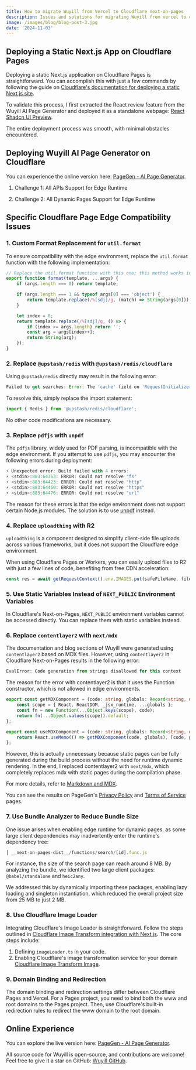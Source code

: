 ```yaml
---
title: How to migrate Wuyill from Vercel to Cloudflare next-on-pages
description: Issues and solutions for migrating Wuyill from vercel to cloudflare next-on-pages
image: /images/blog/blog-post-3.jpg
date: '2024-11-03'
---
```


## Deploying a Static Next.js App on Cloudflare Pages

Deploying a static Next.js application on Cloudflare Pages is straightforward. You can accomplish this with just a few commands by following the guide on [Cloudflare's documentation for deploying a static Next.js site](https://developers.cloudflare.com/pages/framework-guides/nextjs/deploy-a-static-nextjs-site/).

To validate this process, I first extracted the React review feature from the Wuyill AI Page Generator and deployed it as a standalone webpage: [React Shadcn UI Preview](https://reactshadcn.com/).

The entire deployment process was smooth, with minimal obstacles encountered.

## Deploying Wuyill AI Page Generator on Cloudflare

You can experience the online version here: [PageGen - AI Page Generator](https://pagegen.ai/).

1. Challenge 1: All APIs Support for Edge Runtime

2. Challenge 2: All Dynamic Pages Support for Edge Runtime

## Specific Cloudflare Page Edge Compatibility Issues

### 1. Custom Format Replacement for `util.format`

To ensure compatibility with the edge environment, replace the `util.format` function with the following implementation:

```ts
// Replace the util.format function with this one; this method works in the edge environment
export function format(template, ...args) {
    if (args.length === 0) return template;

    if (args.length === 1 && typeof args[0] === 'object') {
        return template.replace(/%[sdj]/g, (match) => String(args[0]));
    }

    let index = 0;
    return template.replace(/%[sdj]/g, () => {
        if (index >= args.length) return '';
        const arg = args[index++];
        return String(arg);
    });
}
```

### 2. Replace `@upstash/redis` with `@upstash/redis/cloudflare`

Using `@upstash/redis` directly may result in the following error:

```ts
Failed to get searches: Error: The 'cache' field on 'RequestInitializerDict' is not implemented
```

To resolve this, simply replace the import statement:

```ts
import { Redis } from '@upstash/redis/cloudflare';
```

No other code modifications are necessary.

### 3. Replace `pdfjs` with `unpdf`

The `pdfjs` library, widely used for PDF parsing, is incompatible with the edge environment. If you attempt to use `pdfjs`, you may encounter the following errors during deployment:

```ts
⚡️ Unexpected error: Build failed with 4 errors:
⚡️ <stdin>:883:64363: ERROR: Could not resolve "fs"
⚡️ <stdin>:883:64423: ERROR: Could not resolve "http"
⚡️ <stdin>:883:64450: ERROR: Could not resolve "https"
⚡️ <stdin>:883:64476: ERROR: Could not resolve "url"
```

The reason for these errors is that the edge environment does not support certain Node.js modules. The solution is to use [unpdf](https://github.com/unjs/unpdf) instead.

### 4. Replace `uploadthing` with R2

`uploadthing` is a component designed to simplify client-side file uploads across various frameworks, but it does not support the Cloudflare edge environment.

When using Cloudflare Pages or Workers, you can easily upload files to R2 with just a few lines of code, benefiting from free CDN acceleration:

```ts
const res = await getRequestContext().env.IMAGES.put(safeFileName, file);
```

### 5. Use Static Variables Instead of `NEXT_PUBLIC` Environment Variables

In Cloudflare's Next-on-Pages, `NEXT_PUBLIC` environment variables cannot be accessed directly. You can replace them with static variables instead.

### 6. Replace `contentlayer2` with `next/mdx`

The documentation and blog sections of Wuyill were generated using `contentlayer2` based on MDX files. However, using `contentlayer2` in Cloudflare Next-on-Pages results in the following error:

```ts
EvalError: Code generation from strings disallowed for this context
```

The reason for the error with contentlayer2 is that it uses the Function constructor, which is not allowed in edge environments.

```ts
export const getMDXComponent = (code: string, globals: Record<string, unknown> = {}): React.FC<MDXContentProps> => {
    const scope = { React, ReactDOM, _jsx_runtime, ...globals };
    const fn = new Function(...Object.keys(scope), code);
    return fn(...Object.values(scope)).default;
};

export const useMDXComponent = (code: string, globals: Record<string, unknown> = {}) => {
    return React.useMemo(() => getMDXComponent(code, globals), [code, globals]);
};
```

However, this is actually unnecessary because static pages can be fully generated during the build process without the need for runtime dynamic rendering. In the end, I replaced contentlayer2 with `next/mdx`, which completely replaces mdx with static pages during the compilation phase.

For more details, refer to [Markdown and MDX](https://nextjs.org/docs/pages/building-your-application/configuring/mdx).

You can see the results on PageGen's [Privacy Policy](https://pagegen.ai/privacy) and [Terms of Service](https://pagegen.ai/terms) pages.

### 7. Use Bundle Analyzer to Reduce Bundle Size

One issue arises when enabling edge runtime for dynamic pages, as some large client dependencies may inadvertently enter the runtime's dependency tree:

```ts
│ __next-on-pages-dist__/functions/search/[id].func.js                │ esm  │ 8995.45 KiB │
```

For instance, the size of the search page can reach around 8 MB. By analyzing the bundle, we identified two large client packages: `@babel/standalone` and `heic2any`.

We addressed this by dynamically importing these packages, enabling lazy loading and singleton instantiation, which reduced the overall project size from 25 MB to just 2 MB.

### 8. Use Cloudflare Image Loader

Integrating Cloudflare's Image Loader is straightforward. Follow the steps outlined in [Cloudflare Image Transform integration with Next.js](https://developers.cloudflare.com/images/transform-images/integrate-with-frameworks/). The core steps include:

1. Defining `imageLoader.ts` in your code.
2. Enabling Cloudflare's image transformation service for your domain [Cloudflare Image Transform Image](https://developers.cloudflare.com/images/get-started/).

### 9. Domain Binding and Redirection

The domain binding and redirection settings differ between Cloudflare Pages and Vercel. For a Pages project, you need to bind both the www and root domains to the Pages project. Then, use Cloudflare's built-in redirection rules to redirect the www domain to the root domain.

## Online Experience

You can explore the live version here: [PageGen - AI Page Generator](https://pagegen.ai/).

All source code for Wuyill is open-source, and contributions are welcome! Feel free to give it a star on GitHub: [Wuyill GitHub](https://github.com/showntop/wuyill).

